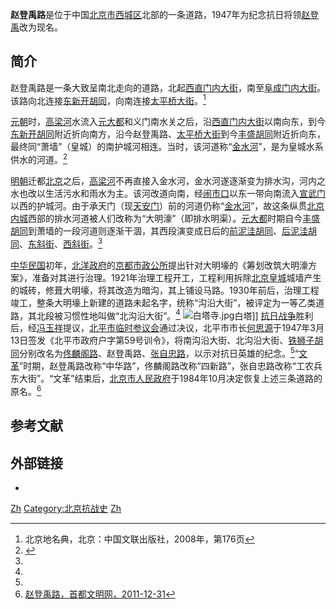 {{Coord|39.928333|116.361389|type:landmark_region:CN-11_source:GoogleMaps|display=title}}
{{Infobox China Road
|路牌类型 = Beijing
|道路方向 = NS
|中文道路名称 = 赵登禹路
|道路名称拼音 = ZHAODENGYU LU
|图片 = File:South end of Zhaodengyu Rd (20210104160241).jpg
|图片说明 = 赵登禹路南端
|道路属性 = 
|道路总长度 = 
|车速限制 = 
|行车线数量 = 
|所在地区 = [[北京市|北京市]][[西城区|西城区]]
|起点 = [[西直门内大街|西直门内大街]]
|终点 = [[阜成门内大街|阜成门内大街]]
|路段主要建筑 = [[北京市西城区平安医院|北京市西城区平安医院]]
}}

'''赵登禹路'''是位于中国[[北京市|北京市]][[西城区|西城区]]北部的一条道路，1947年为纪念抗日将领[[赵登禹|赵登禹]]改为现名。

==简介==
赵登禹路是一条大致呈南北走向的道路，北起[[西直门内大街|西直门内大街]]，南至[[阜成门内大街|阜成门内大街]]。该路向北连接[[东新开胡同|东新开胡同]]，向南连接[[太平桥大街|太平桥大街]]。<ref name=bjdmd>北京地名典，北京：中国文联出版社，2008年，第176页</ref>

[[元朝|元朝]]时，[[高梁河|高梁河]]水流入[[元大都|元大都]]和义门南水关之后，沿[[西直门内大街|西直门内大街]]以南向东，到今[[东新开胡同|东新开胡同]]附近折向南方，沿今赵登禹路、[[太平桥大街|太平桥大街]]到今[[丰盛胡同|丰盛胡同]]附近折向东，最终同“萧墙”（皇城）的南护城河相连。当时，该河道称“[[金水河|金水河]]”，是为皇城水系供水的河道。<ref name=bqw>{{Cite web |url=http://bjyouth.ynet.com/3.1/0906/17/3622011.html |title=在古河道上行驶的七路公交车，北青网，2009-06-16 |access-date=2013-04-02 |archive-date=2013-04-28 |archive-url=https://archive.is/20130428165233/http://bjyouth.ynet.com/3.1/0906/17/3622011.html |dead-url=yes }}</ref>

[[明朝|明朝]]迁都[[北京|北京]]之后，[[高梁河|高梁河]]不再直接入金水河，金水河遂逐渐变为排水沟，河内之水也改以生活污水和雨水为主。该河改道向南，经[[闹市口|闹市口]]以东一带向南流入[[宣武门|宣武门]]以西的护城河。由于承天门（现[[天安门|天安门]]）前的河道仍称“[[金水河|金水河]]”，故这条纵贯[[北京内城|北京内城]]西部的排水河道被人们改称为“大明濠”（即排水明渠）。[[元大都|元大都]]时期自今[[丰盛胡同|丰盛胡同]]到萧墙的一段河道则逐渐干涸，其西段演变成日后的[[前泥洼胡同|前泥洼胡同]]、[[后泥洼胡同|后泥洼胡同]]、[[东斜街_(西城区)|东斜街]]、[[西斜街_(西城区)|西斜街]]。<ref name=bqw/>

[[中华民国|中华民国]]初年，[[北洋政府|北洋政府]]的[[京都市政公所|京都市政公所]]提出针对大明壕的《筹划改筑大明濠方案》，准备对其进行治理。1921年治理工程开工，工程利用拆除[[北京皇城|北京皇城]]城墙产生的城砖，修葺大明壕，将其改造为暗沟，其上铺设马路。1930年前后，治理工程竣工，整条大明壕上新建的道路未起名字，统称“沟沿大街”，被评定为一等乙类道路，其北段被习惯性地叫做“北沟沿大街”。<ref name=bqw/>
[[File:白塔寺.jpg|thumb]]白塔]]
[[抗日战争|抗日战争]]胜利后，经[[冯玉祥|冯玉祥]]提议，[[北平市临时参议会|北平市临时参议会]]通过决议，北平市市长[[何思源|何思源]]于1947年3月13日签发《北平市政府户字第59号训令》，将南沟沿大街、北沟沿大街、[[铁狮子胡同|铁狮子胡同]]分别改名为[[佟麟阁路|佟麟阁路]]、赵登禹路、[[张自忠路_(北京)|张自忠路]]，以示对抗日英雄的纪念。<ref name=bqw/>“[[文革|文革]]”时期，赵登禹路改称“中华路”，佟麟阁路改称“四新路”，张自忠路改称“工农兵东大街”。“文革”结束后，[[北京市人民政府|北京市人民政府]]于1984年10月决定恢复上述三条道路的原名。<ref>[http://www.bjwmb.gov.cn/zt/krylstl/zdy/t20111231_421887.htm 赵登禹路，首都文明网，2011-12-31]</ref>

== 参考文献 ==
{{Reflist}}

== 外部链接 ==
* {{Commons category-inline|Zhaodengyu Lu}}

[[Category:西城区道路|Zh]]
[[Category:北京抗战史|Category:北京抗战史]]
[[Category:以人名命名的中国街道|Zh]]
